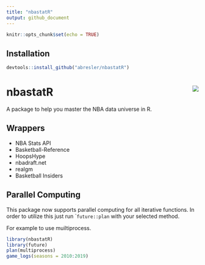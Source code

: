 ```yaml
---
title: "nbastatR"
output: github_document
---
```


```r
knitr::opts_chunk$set(echo = TRUE)
```

## Installation
```r
devtools::install_github("abresler/nbastatR")
```


# nbastatR <img src="http://asbcllc.com/logos/nbastatR.png" align="right" />

A package to help you master the NBA data universe in R.

## Wrappers

* NBA Stats API
* Basketball-Reference
* HoopsHype
* nbadraft.net
* realgm
* Basketball Insiders

## Parallel Computing

This package now supports parallel computing for all iterative functions.  In order to utilize this just run ```future::plan`` with your selected method.

For example to use muiltiprocess.

```r
library(nbastatR)
library(future)
plan(multiprocess) 
game_logs(seasons = 2010:2019)
```
